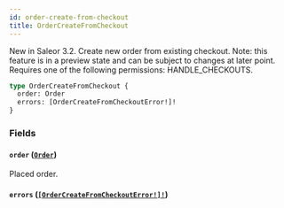 ```yaml
---
id: order-create-from-checkout
title: OrderCreateFromCheckout
---
```


New in Saleor 3.2. Create new order from existing checkout. Note: this feature is in a preview state and can be subject to changes at later point. Requires one of the following permissions: HANDLE_CHECKOUTS.

```graphql
type OrderCreateFromCheckout {
  order: Order
  errors: [OrderCreateFromCheckoutError!]!
}
```

### Fields

#### `order` ([`Order`](../../../developer/api-reference/objects/order))

Placed order.

#### `errors` ([`[OrderCreateFromCheckoutError!]!`](../../../developer/api-reference/objects/order-create-from-checkout-error))
